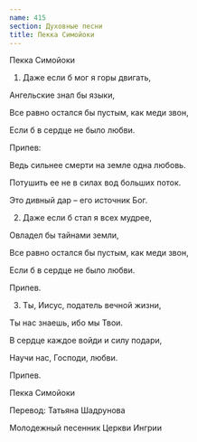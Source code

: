 ```yaml
---
name: 415
section: Духовные песни
title: Пекка Симойоки
---
```

Пекка Симойоки


1. Даже если б мог я горы двигать,

Ангельские знал бы языки,

Все равно остался бы пустым, как меди звон,

Если б в сердце не было любви.


Припев:

Ведь сильнее смерти на земле одна любовь.

Потушить ее не в силах вод больших поток.

Это дивный дар – его источник Бог.


2. Даже если б стал я всех мудрее,

Овладел бы тайнами земли,

Все равно остался бы пустым, как меди звон,

Если б в сердце не было любви.


Припев.


3. Ты, Иисус, податель вечной жизни,

Ты нас знаешь, ибо мы Твои.

В сердце каждое войди и силу подари,

Научи нас, Господи, любви.


Припев.


Пекка Симойоки

Перевод: Татьяна Шадрунова

Молодежный песенник Церкви Ингрии